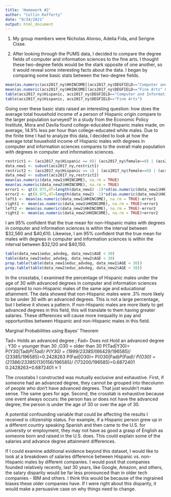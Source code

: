 ```yaml
---
title: 'Homework #2'
author: "Collin Rafferty"
date: "9/24/2021"
output: html_document
---
```


1. My group members were Nicholas Alonso, Adelia Fida, and Serigne Cisse. 

2. After looking through the PUMS data, I decided to compare the degree fields of computer and information sciences to the fine arts. 
I thought these two-degree fields would be the stark opposite of one another, so it would reveal some interesting facts about the data. 
I began by comparing some basic stats between the two-degree fields.  

```r
mean(as.numeric(acs2017_ny$HHINCOME[(acs2017_ny$DEGFIELD=="Computer and Information Sciences" &acs2017_ny$female==0)]), na.rm = TRUE)
mean(as.numeric(acs2017_ny$HHINCOME[(acs2017_ny$DEGFIELD=="Fine Arts" &acs2017_ny$female==0)]), na.rm = TRUE)
table(acs2017_ny$Hispanic, acs2017_ny$DEGFIELD=="Computer and Information Sciences")
table(acs2017_ny$Hispanic, acs2017_ny$DEGFIELD=="Fine Arts")
```

Going over these basic stats raised an interesting question: how does the average total household 
income of a person of Hispanic origin compare to the larger population surveyed? In a study from the 
Economic Policy Institute, Mora and Davila found college-educated Hispanic males made, on average, 14.9% 
less per hour than college-educated white males. Due to the finite time I had to analyze this data, I decided to look 
at how the average total household income of Hispanic males with degrees in computer and information sciences compares to the overall male 
population with degrees in computer and information sciences.

```r
restrict1 <- (acs2017_ny$Hispanic == 0)| (acs2017_ny$female==0) | (acs2017_ny$DEGFIELD=="Computer and Information Scienes")
data_new1 <- subset(acs2017_ny,restrict1)
restrict2 <- (acs2017_ny$Hispanic == 1) | (acs2017_ny$female==0) | (acs2017_ny$DEGFIELD=="Computer and Information Scienes")
data_new2 <- subset(acs2017_ny,restrict2)
mean(as.numeric(data_new1$HHINCOME), na.rm = TRUE)
mean(as.numeric(data_new2$HHINCOME), na.rm = TRUE)
error1 <- qt(0.975,df=length(data_new1) -1)*sd(as.numeric(data_new1$HHINCOME), na.rm = TRUE)/sqrt(length (data_new1))
error2 <- qt(0.975,df=length(data_new2) -1)*sd(as.numeric(data_new2$HHINCOME), na.rm = TRUE)/sqrt(length (data_new2))
left1 <- mean(as.numeric(data_new1$HHINCOME), na.rm = TRUE)-error1
right1 <- mean(as.numeric(data_new1$HHINCOME), na.rm = TRUE)+error1
left2 <- mean(as.numeric(data_new2$HHINCOME), na.rm = TRUE)-error2
right2 <- mean(as.numeric(data_new2$HHINCOME), na.rm = TRUE)+error2
```
I am 95% confident that the true mean for non-Hispanic males with degrees in computer and information sciences is within 
the interval between $32,560 and $40,610. Likewise, I am 95% confident that the true mean for males with degrees 
in computer and information sciences is within the interval between $32,120 and $40,150.  

```r
table(data_new1$educ_advdeg, data_new1$AGE < 30)
table(data_new2$educ_advdeg, data_new2$AGE < 30)
prop.table(table(data_new1$educ_advdeg, data_new1$AGE < 30))
prop.table(table(data_new2$educ_advdeg, data_new2$AGE < 30))
```

In the crosstabs, I examined the percentage of Hispanic males under the age of 30 with advanced degrees in 
computer and information sciences compared to non-Hispanic males of the same age and educational attainment. The data showed 
that non-Hispanic males were .3% more likely to be under 30 with an advanced degrees. This is not a 
large percentage, but I believe it shows a pattern. If non-Hispanic males are more likely to get advanced degrees 
in this field, this will translate to them having greater salaries. These differences will cause more inequality in pay and opportunities 
between Hispanic and non-Hispanic males in this field.

Marginal Probabilities using Bayes’ Theorem

Tad= Holds an advanced degree ; Fad= Does not Hold an advanced degree ; Y30 = younger than 30 ;O30 = older than 30 
P(Tad|Y30)= P(Y30|Tad)*P(Tad)/ P(Y30) = (1999/23385)*(66429/196585)/ (23385/196585)=0.2428263
 P(Fad|O30)= P(O30|Fad)*P(Fad)/ P(O30) = (21386/23385)*(130156/196585)/ (173200/196585)=0.6872401
0.2428263+0.6872401 ≈ 1

The crosstabs I constructed was mutually exclusive and exhaustive. First, if someone had an advanced degree, they 
cannot be grouped into thecolumn of people who don't have advanced degrees. That just wouldn't make sense. The same goes for
age. Second, the crosstab is exhaustive because one event always occurs: the person has or does not have the advanced degree; the person 
is under the age of 30 or over the age of 30. 

A potential confounding variable that could be affecting the results I received is citizenship status. For example, if a Hispanic 
person grew up in a different country speaking Spanish and then came to the U.S. for university or employment, 
they may not have as good a grasp of English as someone born and raised in the U.S. does. This could explain some of 
the salaries and advance degree attainment differences. 

If I could examine additional evidence beyond this dataset, I would like to look at a breakdown of salaries difference 
between Hispanic vs. non-Hispanic males by different companies. I would posit that companies founded relatively recently, 
last 30 years, like Google, Amazon, and others, the salary disparity would be far less pronounced than 
in older tech companies - IBM and others. I think this would be because of the ingrained biases these older companies have. If 
I were right about this disparity, it would make a persuasive case on why things need to change. 
